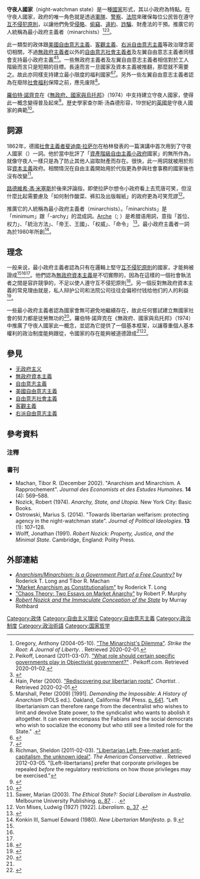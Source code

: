 {{Libertarianism}}
{{forms of government}}
'''守夜人國家'''（night-watchman state）是一種[[國家|國家]]形式，其以小政府為特點。在守夜人國家，政府的唯一角色就是透過[[軍隊|軍隊]]、[[警察|警察]]、[[法院|法院]]來確保每位公民皆在遵守[[互不侵犯原則|互不侵犯原則]]，以讓他們免受[[侵略_(社會科學)|侵略]]、[[偷竊|偷竊]]、[[違約|違約]]、[[詐騙|詐騙]]、財產法的干預。推廣它的人統稱為最小政府主義者（minarchists）<ref name="Gregory">Gregory, Anthony (2004-05-10). [http://www.strike-the-root.com/4/gregory/gregory6.html "The Minarchist's Dilemma"]. ''Strike the Root: A Journal of Liberty''. {{Wayback|url=http://www.strike-the-root.com/4/gregory/gregory6.html |date=20200112154257 }}. Retrieved 2020-02-01.</ref><ref name="Peikoff">Peikoff, Leonard (2011-03-07). [http://www.peikoff.com/2011/03/07/what-role-should-certain-specific-governments-play-in-objectivist-government "What role should certain specific governments play in Objectivist government?"] {{Wayback|url=http://www.peikoff.com/2011/03/07/what-role-should-certain-specific-governments-play-in-objectivist-government |date=20140912094317 }}. Peikoff.com. Retrieved 2020-01-02.</ref><ref name="Peikoff Part 1">{{cite web|url=http://www.peikoff.com/2011/10/03/interview-with-yaron-brook-on-economic-issues-in-todays-world-part-1/|title=Interview with Yaron Brook on economic issues in today's world (Part 1)|last=Peikoff|first=Leonard|publisher=Peikoff.com|date=2011-10-03|accessdate=2020-01-02|archive-date=2014-09-12|archive-url=https://web.archive.org/web/20140912102312/http://www.peikoff.com/2011/10/03/interview-with-yaron-brook-on-economic-issues-in-todays-world-part-1/|dead-url=no}}</ref>。

此一類型的政体跟[[美國自由意志主義|美國自由意志主義]]、[[客觀主義|客觀主義]]、[[右派自由意志主義|右派自由意志主義]]等政治理念密切相關，不過[[無政府主義|無政府主義者]]以外的[[自由意志社會主義|自由意志社會主義者]]及左翼自由意志主義者同樣會支持最小政府主義<ref>Hain, Peter (2000). [https://www.chartist.org.uk/articles/britpol/july_hain.html "Rediscovering our libertarian roots"]. ''Chartist''. {{Wayback|url=https://www.chartist.org.uk/articles/britpol/july_hain.html |date=20130621010116 }}. Retrieved 2020-02-01.</ref><ref>Marshall, Peter (2009) [1991]. ''Demanding the Impossible: A History of Anarchism'' (POLS ed.). Oakland, California: PM Press. [https://books.googlecomt/books?id=QDWIOL_KtGYC&pg=PA641&dq=Left+libertarianism+can+therefore+range+from+the+decentralist+who+wishes+to+limit+and+devolve+State+power,+to+the+syndicalist+who+wants+to+abolish+it+altogether.+It+can+even+encompass+the+Fabians+and+the+social+democrats+who+wish+to+socialize+the+economy+but+who+still+see+a+limited+role+for+the+State&hl=it&sa=X&ved=0ahUKEwj9kfqN0bDnAhVDPFAKHcwfAngQ6AEIKzAA#v=onepage&q=Left%20libertarianism%20can%20therefore%20range%20from%20the%20decentralist%20who%20wishes%20to%20limit%20and%20devolve%20State%20power%2C%20to%20the%20syndicalist%20who%20wants%20to%20abolish%20it%20altogether.%20It%20can%20even%20encompass%20the%20Fabians%20and%20the%20social%20democrats%20who%20wish%20to%20socialize%20the%20economy%20but%20who%20still%20see%20a%20limited%20role%20for%20the%20State&f=false p. 641]{{Dead link|date=2020年6月 |bot=InternetArchiveBot |fix-attempted=yes }}. "Left libertarianism can therefore range from the decentralist who wishes to limit and devolve State power, to the syndicalist who wants to abolish it altogether. It can even encompass the Fabians and the social democrats who wish to socialize the economy but who still see a limited role for the State." {{ISBN|978-1604860641}}.</ref>。一些無政府主義者及左翼自由意志主義者相信{{link-en|社會安全網|Social safety net}}對於工人階級而言只是短期的目標。長遠而言一旦國家及資本主義被推翻，那麼就不需要之。故此亦同樣支持建立最小限度的福利國家<ref>{{cite web|url=http://www.zmag.org/chomsky_repliesana.htm|title=Chomsky Replies to Multiple Questions About Anarchism|website=Z Magazine|publisher=ZCommunications|deadurl=yes|archiveurl=https://web.archive.org/web/20070929074956/https://www.zmag.org/chomsky_repliesana.htm|archivedate=2007-09-29|accessdate=2011-08-19|quote=Anarchists propose other measures to deal with these problems, without recourse to state authority. [...] Social democrats and anarchists always agreed, fairly generally, on so-called 'welfare state measures'.}}</ref><ref>{{cite book|url=https://anarchism.pageabode.com/afaq/secJ5.html|title=An Anarchist FAQ|editor-last=McKay|editor-first=Iain|volume=II|section=J.5 What alternative social organisations do anarchists create?|year=2012|location=Stirling|publisher=AK Press|isbn=978-1-849351-22-5|oclc=182529204|access-date=2020-05-23|archive-date=2020-07-06|archive-url=https://web.archive.org/web/20200706172811/http://anarchism.pageabode.com/afaq/secJ5.html|dead-url=no}}</ref>。另外一些左翼自由意志主義者認為在廢除[[社會福利|社會福利]]保障之前，應先废除{{link-en|公司福利|Corporate welfare}}<ref>Richman, Sheldon (2011-02-03). [http://www.theamericanconservative.com/blog/libertarian-left/ "Libertarian Left: Free-market anti-capitalism, the unknown ideal"]. ''The American Conservative''. {{Wayback|url=http://www.theamericanconservative.com/blog/libertarian-left/ |date=20190610075037 }}. Retrieved 2012-03-05. "[Left-libertarians] prefer that corporate privileges be repealed ''before'' the regulatory restrictions on how those privileges may be exercised."</ref>。

[[羅伯特·諾齊克|羅伯特·諾齊克]]在《[[無政府、國家與烏托邦|無政府、國家與烏托邦]]》（1974）中支持建立守夜人國家，使得此一概念變得普及起來<ref name="Nozick 1974">{{cite book|title=Anarchy, State, and Utopia|last=Nozick|first=Robert|publisher=Basic Books|year=1974|isbn=978-0-465-09720-3|url=https://archive.org/details/anarchystateutop00nozi}}</ref>。歴史學家查尔斯·汤森德形容，19世紀的[[英國|英國]]是守夜人國家的典範<ref>{{cite book|url=https://archive.org/details/oxfordhistoryofm00town|title=The Oxford History of Modern War|last=Townshend|first=Charles|publisher=Oxford University Press|year=2000|pages=[https://archive.org/details/oxfordhistoryofm00town/page/14 14]—15|quote=Britain, however, with its strong tradition of minimal government — the 'night-watchman state' — vividly illustrated the speed of the shift [during World War I] from normalcy to drastic and all-embracing wartime powers like those contained in the Defence of the Realm Act.|isbn=0-19-285373-2}}</ref>。

== 詞源 ==
1862年，德國[[社會主義|社會主義者]][[斐迪南·拉萨尔|斐迪南·拉萨尔]]在柏林發表的一篇演講中首次用到了守夜人國家（{{lang-de|Nachtwächterstaat}}）一詞。他於當中批評了「[[資產階級|資產階級]][[自由主義|自由主義]][[小政府|小政府]]國家」的無所作為，就像守夜人一樣只是為了防止其他人盜取財產而存在。很快，此一用詞就被用於形容[[資本主義|資本主義]]政府。相關情況在自由主義開始用於代指更為參與社會事務的國家後也沒有改變<ref>Sawer, Marian (2003). ''The Ethical State?: Social Liberalism in Australia''. Melbourne University Publishing. [https://books.google.com/books?id=3TvKQ9TkiroC&pg=PA87&dq=night+watchman+state+Ferdinand+Lassalle&hl=en&sa=X&ei=vY5GT62NK-f10gHZgoygDg&ved=0CDYQ6AEwAA#v=onepage&q=night%20watchman%20state%20Ferdinand%20Lassalle&f=false p. 87] {{Wayback|url=https://books.google.com/books?id=3TvKQ9TkiroC&pg=PA87&dq=night+watchman+state+Ferdinand+Lassalle&hl=en&sa=X&ei=vY5GT62NK-f10gHZgoygDg&ved=0CDYQ6AEwAA#v=onepage&q=night%20watchman%20state%20Ferdinand%20Lassalle&f=false |date=20200804091002 }}. {{ISBN|0-522-85082-0}}. {{ISBN|978-0-522-85082-6}}.</ref>。

[[路德維希·馮·米塞斯|路德維希·馮·米塞斯]]於後來評論指，即使拉萨尔想令小政府看上去荒唐可笑，但沒什麼比起需要慮及「如何制作酸菜、裤扣及出版報紙」的政府更為可笑荒謬<ref>Von Mises, Ludwig (1927) [1922]. ''Liberalism''. [https://books.google.com/books?id=TMkSpFYc_SEC&pg=PA37&dq=night+watchman+state+Liberalism+mises&hl=en&sa=X&ei=Q5BGT5TiBunY0QH36sXwDQ&ved=0CDYQ6AEwAA#v=onepage&q&f=false p. 37] {{Wayback|url=https://books.google.com/books?id=TMkSpFYc_SEC&pg=PA37&dq=night+watchman+state+Liberalism+mises&hl=en&sa=X&ei=Q5BGT5TiBunY0QH36sXwDQ&ved=0CDYQ6AEwAA#v=onepage&q&f=false |date=20200804090425 }}.</ref>。

推廣它的人統稱為最小政府主義者（minarchists）。「minarchists」是「minimum」跟「-archy」的混成詞。[[始基|Arche]]（{{IPAc-en|ˈ|ɑr|k|i}}; {{lang-grc|[[:wikt:ἀρχή|ἀρχή]]}}）是希腊语用詞，意指「首位、权力」、「統治方法」、「帝王、王國」、「权威」、「命令」 <ref>{{cite web|url=http://www.perseus.tufts.edu/hopper/text?doc=Perseus%3Atext%3A1999.04.0057%3Aalphabetic+letter%3D*a%3Aentry+group%3D318%3Aentry%3Da%29rxh%2F|title=Ἀρχή|script-title=el: Archy|trans-title=Archy|work=A Greek-English Lexicon|accessdate=2020-01-02|archive-date=2020-09-27|archive-url=https://web.archive.org/web/20200927220300/http://www.perseus.tufts.edu/hopper/text?doc=Perseus%3Atext%3A1999.04.0057%3Aalphabetic+letter%3D*a%3Aentry+group%3D318%3Aentry%3Da%29rxh%2F|dead-url=no}}</ref>。最小政府主義者一詞為{{link-en|塞繆爾·愛德華·康金三世|Samuel Edward Konkin III}}於1980年所創<ref>Konkin III, Samuel Edward (1980). ''New Libertarian Manifesto''. p. 9.</ref>。

== 理念 ==
一般来说，最小政府主義者認為只有在邏輯上堅守[[互不侵犯原則|互不侵犯原則]]的國家，才能夠被證成<ref name="Gregory"/><ref name="Peikoff"/><ref name="Peikoff Part 1"/>。他們認為[[無政府資本主義|無政府資本主義]]是不切實際的，因為在這樣的一個社會執法者之間是容許競爭的，不足以使人遵守互不侵犯原則<ref>{{cite book|title=Anarchism/Minarchism: Is a Government Part of a Free Country?|publisher=Ashgate Publishing|year=2008|editor-last1=Long|editor-first1=Roderick T.|editor-last2=Machan|editor-first2=Tibor R.|isbn=978-0-7546-6066-8}}</ref>。另一個反對無政府資本主義的常見理由就是，私人辩护公司和法院公司往往会偏袒付钱给他们的人的利益<ref>{{cite journal|last=Holcombe|first=Randall G.|url=https://www.independent.org/pdf/tir/tir_08_3_1_holcombe.pdf|title=Government: Unnecessary but Inevitable|journal=The Independent Review|date=2004|accessdate=2020-01-02|archive-date=2019-08-29|archive-url=https://web.archive.org/web/20190829143321/http://www.independent.org/pdf/tir/tir_08_3_1_holcombe.pdf|dead-url=no}}</ref>。

一些最小政府主義者認為國家會無可避免地繼續存在，故此任何嘗試建立無國家社會的努力都是徒勞無功的<ref>{{cite book|title=Frank H. Knight in Iowa City, 1919–1928|last=Emmett|first=Ross B.|date=12 August 2011|publisher=Emerald Group Publishing|isbn=978-1-78052-008-7}}</ref>。羅伯特·諾齊克在《無政府、國家與烏托邦》（1974）中推廣了守夜人國家此一概念，並認為它提供了一個基本框架，以讓尊重個人基本權利的政治制度能夠跟從，令國家的存在能夠被道德證成<ref name="Nozick 1974"/><ref>{{cite encyclopedia|year=2008|chapter=Minimal State|encyclopedia=The Encyclopedia of Libertarianism|publisher=SAGE Publications; Cato Institute|location=Thousand Oaks, California|url=https://books.google.com/books?id=yxNgXs3TkJYC|last=Gordon|first=David|editor-last=Hamowy|editor-first=Ronald|pages=332–334|doi=10.4135/9781412965811.n204|isbn=978-1412965804|lccn=2008009151|oclc=750831024|title=存档副本|access-date=2020-05-23|archive-date=2020-09-30|archive-url=https://web.archive.org/web/20200930100756/https://books.google.com/books?id=yxNgXs3TkJYC%2F|dead-url=no}}</ref>。

== 參見 ==
* [[无政府主义|无政府主义]]
* [[無政府資本主義|無政府資本主義]]
* [[自由意志主義|自由意志主義]]
* [[美國自由意志主義|美國自由意志主義]]
* [[自由意志社會主義|自由意志社會主義]]
* [[客觀主義|客觀主義]]
* [[右派自由意志主義|右派自由意志主義]]

== 參考資料 ==
=== 注釋 ===
{{reflist|30em}}

=== 書刊 ===
* Machan, Tibor R. (December 2002). "Anarchism and Minarchism. A Rapprochement". ''Journal des Economists et des Estudes Humaines''. '''14''' (4): 569–588.
* Nozick, Robert (1974). ''Anarchy, State, and Utopia''. New York City: Basic Books.
* Ostrowski, Marius S. (2014). "Towards libertarian welfarism: protecting agency in the night-watchman state". ''Journal of Political Ideologies''. '''13''' (1): 107–128.
* Wolff, Jonathan (1991). ''Robert Nozick: Property, Justice, and the Minimal State''. Cambridge, England: Polity Press.

== 外部連結 ==
* [https://web.archive.org/web/20111130195736/http://www.calstatela.edu/faculty/areed2/LongXXXMachan.pdf ''Anarchism/Minarchism: Is a Government Part of a Free Country?''] by Roderick T. Long and Tibor R. Machan
* [http://praxeology.net/Anarconst2.pdf "Market Anarchism as Constitutionalism"]{{Wayback|url=http://praxeology.net/Anarconst2.pdf |date=20151115082235 }} by Roderick T. Long
* [https://mises.org/books/chaostheory.pdf "Chaos Theory: Two Essays on Market Anarchy"]{{Wayback|url=https://mises.org/books/chaostheory.pdf |date=20141009204205 }} by Robert P. Murphy
* [https://mises.org/journals/jls/1_1/1_1_6.pdf ''Robert Nozick and the Immaculate Conception of the State'']{{Wayback|url=https://mises.org/journals/jls/1_1/1_1_6.pdf |date=20130911071603 }} by Murray Rothbard

[[Category:政体|Category:政体]]
[[Category:自由主义理论|Category:自由主义理论]]
[[Category:自由意志主義|Category:自由意志主義]]
[[Category:政治制度|Category:政治制度]]
[[Category:政治術語|Category:政治術語]]
[[Category:国家哲学|Category:国家哲学]]